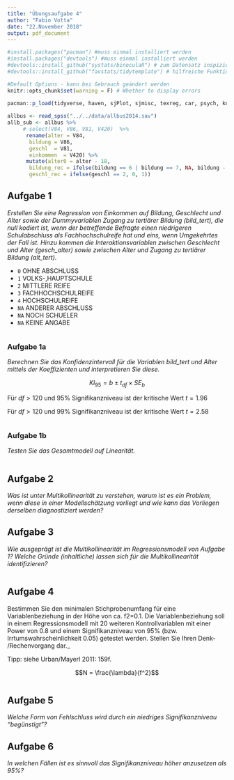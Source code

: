 ```yaml
---
title: "Übungsaufgabe 4"
author: "Fabio Votta"
date: "22.November 2018"
output: pdf_document
---
```


```r
#install.packages("pacman") #muss einmal installiert werden
#install.packages("devtools") #muss einmal installiert werden
#devtools::install_github("systats/binoculaR") # zum Datensatz inspizieren :)
#devtools::install_github("favstats/tidytemplate") # hilfreiche Funktionen

#Default Options - kann bei Gebrauch geändert werden
knitr::opts_chunk$set(warning = F) # Whether to display errors
                      
pacman::p_load(tidyverse, haven, sjPlot, sjmisc, texreg, car, psych, knitr, labelled, broom, tidytemplate)
```


```r
allbus <- read_spss("../../data/allbus2014.sav")
allb_sub <- allbus %>% 
     # select(V84, V86, V81, V420)  %>% 
      rename(alter = V84, 
       bildung = V86, 
       geschl  = V81,  
       einkommen  = V420) %>%
      mutate(alter0 = alter - 18,
       bildung_rec = ifelse(bildung == 6 | bildung == 7, NA, bildung - 1),
       geschl_rec = ifelse(geschl == 2, 0, 1)) 
```


## Aufgabe 1

*Erstellen Sie eine Regression von Einkommen auf Bildung, Geschlecht und Alter sowie der Dummyvariablen Zugang zu tertiärer Bildung (bild_tert), die null kodiert ist, wenn der betreffende Befragte einen niedrigeren Schulabschluss als Fachhochschulreife hat und eins, wenn Umgekehrtes der Fall ist. Hinzu kommen die Interaktionsvariablen zwischen Geschlecht und Alter (gesch_alter) sowie zwischen Alter und Zugang zu tertiärer Bildung (alt_tert).*

- `0`   OHNE ABSCHLUSS
- `1`   VOLKS-,HAUPTSCHULE
- `2`   MITTLERE REIFE
- `3`   FACHHOCHSCHULREIFE
- `4`   HOCHSCHULREIFE
- `NA`  ANDERER ABSCHLUSS
- `NA`  NOCH SCHUELER
- `NA`	KEINE ANGABE


```r




```



### Aufgabe 1a


*Berechnen Sie das Konfidenzintervall für die Variablen bild_tert und Alter mittels der Koeffizienten und interpretieren Sie diese.*

$$KI_{95} = b \pm  t_{df} \times SE_b$$ 

Für $df > 120$ und $95\%$ Signifikanzniveau ist der kritische Wert $t = 1.96$ 

Für $df > 120$ und $99\%$ Signifikanzniveau ist der kritische Wert $t = 2.58$ 

```r


```



### Aufgabe 1b

*Testen Sie das Gesamtmodell auf Linearität.*

```r


```



## Aufgabe 2

*Was ist unter Multikollinearität zu verstehen, warum ist es ein Problem, wenn diese in einer Modellschätzung vorliegt und wie kann das Vorliegen derselben diagnostiziert werden?*



## Aufgabe 3 

_Wie ausgeprägt ist die Multikollinearität im Regressionsmodell von Aufgabe 1? Welche Gründe (inhaltliche) lassen sich für die Multikollinearität identifizieren?_


```r

```

## Aufgabe 4

Bestimmen Sie den minimalen Stichprobenumfang für eine Variablenbeziehung in der Höhe von ca. f2=0.1. Die Variablenbeziehung soll in einem Regressionsmodell mit 20 weiteren Kontrollvariablen mit einer Power von 0.8 und einem Signifikanzniveau von 95% (bzw. Irrtumswahrscheinlichkeit 0.05) getestet werden. Stellen Sie Ihren Denk- /Rechenvorgang dar._


Tipp: siehe Urban/Mayerl 2011: 159f.

$$N = \frac{\lambda}{f^2}$$

```r

```


## Aufgabe 5

_Welche Form von Fehlschluss wird durch ein niedriges Signifikanzniveau "begünstigt"?_ 



## Aufgabe 6

_In welchen Fällen ist es sinnvoll das Signifikanzniveau höher anzusetzen als 95%?_
